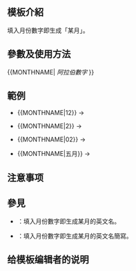<includeonly><!-- 在這裡加入模板的保護標識 -->{{High-use|123177}}</includeonly><noinclude>{{Documentation subpage}}</noinclude>
<!-- 在本行下編輯模板說明 -->
== 模板介紹 ==
填入月份數字即生成「某月」。

== 參數及使用方法 ==
<nowiki>{{MONTHNAME| </nowiki>''阿拉伯數字''<nowiki> }}</nowiki>

== 範例 ==
*<nowiki>{{MONTHNAME|12}}</nowiki> → {{MONTHNAME|12}}

*<nowiki>{{MONTHNAME|2}}</nowiki> → {{MONTHNAME|2}}

*<nowiki>{{MONTHNAME|02}}</nowiki> → {{MONTHNAME|02}}

*<nowiki>{{MONTHNAME|五月}}</nowiki> → {{MONTHNAME|五月}}

== 注意事项 ==

== 參見 ==
*{{Tl|MONTHNAMEEN}}：填入月份數字即生成某月的英文名。
*{{Tl|MONTHABBREV}}：填入月份數字即生成某月的英文名簡寫。

== 给模板编辑者的说明 ==

<includeonly>
<!-- 本行下加入模板的分類 -->

</includeonly>